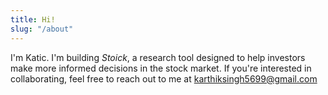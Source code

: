 ```yaml
---
title: Hi!
slug: "/about"
---
```


I'm Katic. I'm building *Stoick*, a research tool designed to help investors make more informed decisions in the stock market. If you're interested in collaborating, feel free to reach out to me at karthiksingh5699@gmail.com


